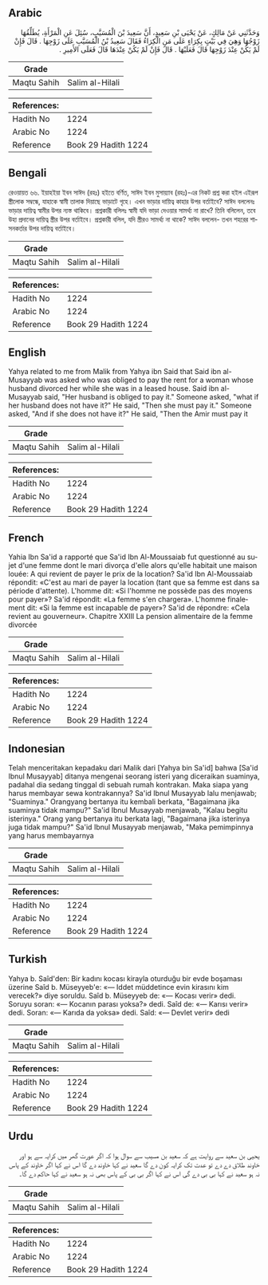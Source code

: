 ## Arabic


<div dir="rtl" lang="ar" style={{fontSize:'larger',backgroundColor:'#f8f9fa',padding:20}}>
وَحَدَّثَنِي عَنْ مَالِكٍ، عَنْ يَحْيَى بْنِ سَعِيدٍ، أَنَّ سَعِيدَ بْنَ الْمُسَيَّبِ، سُئِلَ عَنِ الْمَرْأَةِ، يُطَلِّقُهَا زَوْجُهَا وَهِيَ فِي بَيْتٍ بِكِرَاءٍ عَلَى مَنِ الْكِرَاءُ فَقَالَ سَعِيدُ بْنُ الْمُسَيَّبِ عَلَى زَوْجِهَا ‏.‏ قَالَ فَإِنْ لَمْ يَكُنْ عِنْدَ زَوْجِهَا قَالَ فَعَلَيْهَا ‏.‏ قَالَ فَإِنْ لَمْ يَكُنْ عِنْدَهَا قَالَ فَعَلَى الأَمِيرِ ‏.‏
</div>
<div style={{backgroundColor:'#f8f9fa',padding:20, marginBottom: 10}}><table> <thead> <tr> <th>Grade</th> <th></th> </tr> </thead> <tbody> <tr><td>Maqtu Sahih</td><td>Salim al-Hilali</td></tr></tbody></table><table> <thead> <tr> <th>References:</th> <th></th> </tr> </thead> <tbody><tr><td>Hadith No</td><td>1224</td></tr><tr><td>Arabic No</td><td>1224</td></tr><tr><td>Reference</td><td>Book 29 Hadith 1224</td></tr></tbody></table></div>

## Bengali


<div dir="ltr" lang="bn" style={{fontSize:'larger',backgroundColor:'#f8f9fa',padding:20}}>
রেওয়ায়ত ৬৬. ইয়াহইয়া ইবন সাঈদ (রহঃ) হইতে বর্ণিত, সাঈদ ইবন মুসায়্যাব (রহঃ)-এর নিকট প্রশ্ন করা হইল এইরূপ স্ত্রীলোক সম্বন্ধে, যাহাকে স্বামী তালাক দিয়াছে ভাড়াটে গৃহে। এখন ভাড়ার দায়িত্ব কাহার উপর বর্তাইবে? সাঈদ বললেনঃ ভাড়ার দায়িত্ব স্বামীর উপর ন্যস্ত থাকিবে। প্রশ্নকারী বলিলঃ স্বামী যদি ভাড়া দেওয়ার সামর্থ্য না রাখে? তিনি বলিলেন, তবে উহা প্রদানের দায়িত্ব স্ত্রীর উপর বর্তাইবে। প্রশ্নকারী বলিল, যদি স্ত্রীরও সামর্থ্য না থাকে? সাঈদ বললেন- তখন শহরের শাসনকর্তার উপর দায়িত্ব বর্তাইবে।
</div>
<div style={{backgroundColor:'#f8f9fa',padding:20, marginBottom: 10}}><table> <thead> <tr> <th>Grade</th> <th></th> </tr> </thead> <tbody> <tr><td>Maqtu Sahih</td><td>Salim al-Hilali</td></tr></tbody></table><table> <thead> <tr> <th>References:</th> <th></th> </tr> </thead> <tbody><tr><td>Hadith No</td><td>1224</td></tr><tr><td>Arabic No</td><td>1224</td></tr><tr><td>Reference</td><td>Book 29 Hadith 1224</td></tr></tbody></table></div>

## English


<div dir="ltr" lang="en" style={{fontSize:'larger',backgroundColor:'#f8f9fa',padding:20}}>
Yahya related to me from Malik from Yahya ibn Said that Said ibn al-Musayyab was asked who was obliged to pay the rent for a woman whose husband divorced her while she was in a leased house. Said ibn al-Musayyab said, "Her husband is obliged to pay it." Someone asked, "what if her husband does not have it?" He said, "Then she must pay it." Someone asked, "And if she does not have it?" He said, "Then the Amir must pay it
</div>
<div style={{backgroundColor:'#f8f9fa',padding:20, marginBottom: 10}}><table> <thead> <tr> <th>Grade</th> <th></th> </tr> </thead> <tbody> <tr><td>Maqtu Sahih</td><td>Salim al-Hilali</td></tr></tbody></table><table> <thead> <tr> <th>References:</th> <th></th> </tr> </thead> <tbody><tr><td>Hadith No</td><td>1224</td></tr><tr><td>Arabic No</td><td>1224</td></tr><tr><td>Reference</td><td>Book 29 Hadith 1224</td></tr></tbody></table></div>

## French


<div dir="ltr" lang="fr" style={{fontSize:'larger',backgroundColor:'#f8f9fa',padding:20}}>
Yahia Ibn Sa'id a rapporté que Sa'id Ibn Al-Moussaiab fut questionné au sujet d'une femme dont le mari divorça d'elle alors qu'elle habitait une maison louée: A qui revient de payer le prix de la location? Sa'id Ibn Al-Moussaiab répondit: «C'est au mari de payer la location (tant que sa femme est dans sa période d'attente). L'homme dit: «Si l'homme ne possède pas des moyens pour payer»? Sa'id répondit: «La femme s'en chargera». L'homme finalement dit: «Si la femme est incapable de payer»? Sa'id de répondre: «Cela revient au gouverneur». Chapitre XXIII La pension alimentaire de la femme divorcée
</div>
<div style={{backgroundColor:'#f8f9fa',padding:20, marginBottom: 10}}><table> <thead> <tr> <th>Grade</th> <th></th> </tr> </thead> <tbody> <tr><td>Maqtu Sahih</td><td>Salim al-Hilali</td></tr></tbody></table><table> <thead> <tr> <th>References:</th> <th></th> </tr> </thead> <tbody><tr><td>Hadith No</td><td>1224</td></tr><tr><td>Arabic No</td><td>1224</td></tr><tr><td>Reference</td><td>Book 29 Hadith 1224</td></tr></tbody></table></div>

## Indonesian


<div dir="ltr" lang="id" style={{fontSize:'larger',backgroundColor:'#f8f9fa',padding:20}}>
Telah menceritakan kepadaku dari Malik dari [Yahya bin Sa'id] bahwa [Sa'id Ibnul Musayyab] ditanya mengenai seorang isteri yang diceraikan suaminya, padahal dia sedang tinggal di sebuah rumah kontrakan. Maka siapa yang harus membayar sewa kontrakannya? Sa'id Ibnul Musayyab lalu menjawab; "Suaminya." Orangyang bertanya itu kembali berkata, "Bagaimana jika suaminya tidak mampu?" Sa'id Ibnul Musayyab menjawab, "Kalau begitu isterinya." Orang yang bertanya itu berkata lagi, "Bagaimana jika isterinya juga tidak mampu?" Sa'id Ibnul Musayyab menjawab, "Maka pemimpinnya yang harus membayarnya
</div>
<div style={{backgroundColor:'#f8f9fa',padding:20, marginBottom: 10}}><table> <thead> <tr> <th>Grade</th> <th></th> </tr> </thead> <tbody> <tr><td>Maqtu Sahih</td><td>Salim al-Hilali</td></tr></tbody></table><table> <thead> <tr> <th>References:</th> <th></th> </tr> </thead> <tbody><tr><td>Hadith No</td><td>1224</td></tr><tr><td>Arabic No</td><td>1224</td></tr><tr><td>Reference</td><td>Book 29 Hadith 1224</td></tr></tbody></table></div>

## Turkish


<div dir="ltr" lang="tr" style={{fontSize:'larger',backgroundColor:'#f8f9fa',padding:20}}>
Yahya b. Saîd'den: Bir kadını kocası kirayla oturduğu bir evde boşaması üzerine Saîd b. Müseyyeb'e: «— Iddet müddetince evin kirasını kim verecek?» diye soruldu. Saîd b. Müseyyeb de: «— Kocası verir» dedi. Soruyu soran: «— Kocanın parası yoksa?» dedi. Saîd de: «— Karısı verir» dedi. Soran: «— Karıda da yoksa» dedi. Saîd: «— Devlet verir» dedi
</div>
<div style={{backgroundColor:'#f8f9fa',padding:20, marginBottom: 10}}><table> <thead> <tr> <th>Grade</th> <th></th> </tr> </thead> <tbody> <tr><td>Maqtu Sahih</td><td>Salim al-Hilali</td></tr></tbody></table><table> <thead> <tr> <th>References:</th> <th></th> </tr> </thead> <tbody><tr><td>Hadith No</td><td>1224</td></tr><tr><td>Arabic No</td><td>1224</td></tr><tr><td>Reference</td><td>Book 29 Hadith 1224</td></tr></tbody></table></div>

## Urdu


<div dir="rtl" lang="ur" style={{fontSize:'larger',backgroundColor:'#f8f9fa',padding:20}}>
یحیی بن سعید سے روایت ہے کہ سعید بن مسیب سے سوال ہوا کہ اگر عورت گھر میں کرایہ سے ہو اور خاوند طلاق دے دے تو عدت تک کرایہ کون دے گا سعید نے کہا خاوند دے گا اس نے کہا اگر خاوند کے پاس نہ ہو سعید نے کہا بی بی دے گی اس نے کہا اگر بی بی کے پاس بھی نہ ہو سعید نے کہا حاکم دے گا۔
</div>
<div style={{backgroundColor:'#f8f9fa',padding:20, marginBottom: 10}}><table> <thead> <tr> <th>Grade</th> <th></th> </tr> </thead> <tbody> <tr><td>Maqtu Sahih</td><td>Salim al-Hilali</td></tr></tbody></table><table> <thead> <tr> <th>References:</th> <th></th> </tr> </thead> <tbody><tr><td>Hadith No</td><td>1224</td></tr><tr><td>Arabic No</td><td>1224</td></tr><tr><td>Reference</td><td>Book 29 Hadith 1224</td></tr></tbody></table></div>